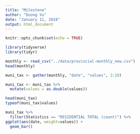 ```yaml
---
title: "Milestone"
author: "Duong Vu"
date: "January 11, 2018"
output: html_document
---
```


```r
knitr::opts_chunk$set(echo = TRUE)
```

```r
library(tidyverse)
library(tidyr)
```


```r
monthly <- read_csv("../data/provincial-monthly_new.csv")
head(monthly)
```

```r
muni_tax <- gather(monthly, "date", "values", 2:18)

muni_tax <- muni_tax %>% 
  mutate(values = as.double(values))

head(muni_tax)
typeof(muni_tax$values)

muni_tax %>% 
  filter(Statistics == "RESIDENTIAL TOTAL (count)") %>% 
ggplot(aes(date, weight=values)) +
  geom_bar()
```

